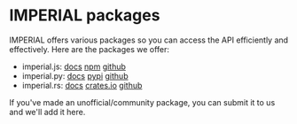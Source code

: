 # IMPERIAL packages

IMPERIAL offers various packages so you can access the API efficiently and effectively. Here are the packages we offer:

- imperial.js: [docs](https://docs.impb.in/packages/javascript) [npm](https://www.npmjs.com/package/imperial.js) [github](https://github.com/imperialbin/imperial.js)
- imperial.py: [docs](https://docs.impb.in/packages/python) [pypi](https://pypi.org/project/imperial.py/) [github](https://github.com/imperialbin/imperial.py)
- imperial.rs: [docs](https://docs.impb.in/packages/rust) [crates.io](https://crates.io/crates/imperial.rs) [github](https://github.com/imperialbin/imperial.rs)

If you've made an unofficial/community package, you can submit it to us and we'll add it here.
